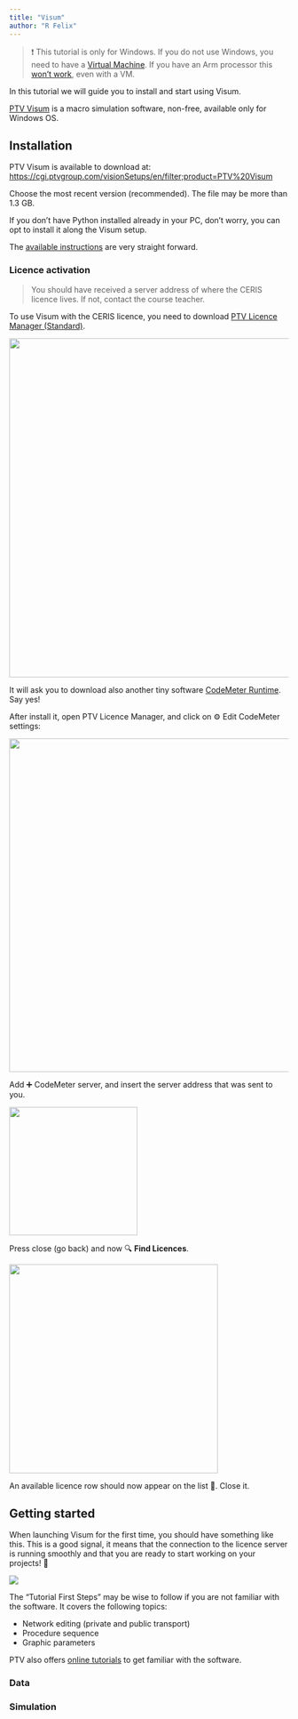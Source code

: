 ```yaml
---
title: "Visum"
author: "R Felix"
---
```


> ❗ This tutorial is only for Windows.
> If you do not use Windows, you need to have a [Virtual Machine](software.qmd#operating-system).
> If you have an Arm processor this [won't work](https://us-resources.ptvgroup.com/en-us/ptv-support/system-requirements), even with a VM.

In this tutorial we will guide you to install and start using Visum.

[PTV Visum](https://www.ptvgroup.com/en/products/ptv-visum) is a macro simulation software, non-free, available only for Windows OS.

## Installation

PTV Visum is available to download at: <https://cgi.ptvgroup.com/visionSetups/en/filter;product=PTV%20Visum>

Choose the most recent version (recommended).
The file may be more than 1.3 GB.

If you don't have Python installed already in your PC, don't worry, you can opt to install it along the Visum setup.

The [available instructions](https://us-resources.ptvgroup.com/en-us/ptv-support/ptv-visum-installation) are very straight forward.

### Licence activation

> You should have received a server address of where the CERIS licence lives.
> If not, contact the course teacher.

To use Visum with the CERIS licence, you need to download [PTV Licence Manager (Standard)](https://cgi.ptvgroup.com/visionSetups/Setups/LICENSEMANAGER/LicenseManager.exe).

![](images/clipboard-2536119485.png){width="610"}

It will ask you to download also another tiny software [CodeMeter Runtime](https://us-resources.ptvgroup.com/en-us/ptv-support/ptv-visum-installation).
Say yes!

After install it, open PTV Licence Manager, and click on ⚙️ Edit CodeMeter settings:

![](images/clipboard-4116598095.png){width="600"}

Add ➕ CodeMeter server, and insert the server address that was sent to you.

![](images/clipboard-2675991208.png){width="231"}

Press close (go back) and now 🔍 **Find Licences**.

![](images/clipboard-1159052615.png){width="376"}

An available licence row should now appear on the list 🎉.
Close it.

## Getting started

When launching Visum for the first time, you should have something like this.
This is a good signal, it means that the connection to the licence server is running smoothly and that you are ready to start working on your projects!
🚀

![](images/clipboard-89661704.png)

The "Tutorial First Steps" may be wise to follow if you are not familiar with the software.
It covers the following topics:

-   Network editing (private and public transport)
-   Procedure sequence
-   Graphic parameters

PTV also offers [online tutorials](https://www.youtube.com/watch?v=Azo8dFDKaxY&list=PLm_ftxJv3rZ1VlAQfZK33lh_uYyLKJmpe) to get familiar with the software.

### Data

### Simulation
